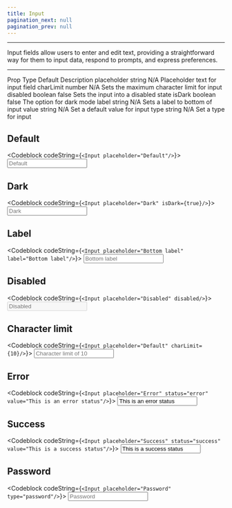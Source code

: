 ```yaml
---
title: Input
pagination_next: null
pagination_prev: null
---
```



<hr/>

<p>Input fields allow users to enter and edit text, providing a straightforward way for them to input data, respond to prompts, and express preferences.</p>

<hr/>

<PropsDropdown value="Figma file" link="https://www.figma.com/file/UHPi7heCn4yoYWgu1eTThx/SDK---Design-System?type=design&node-id=0%3A1&mode=dev&t=yE8YUkFYWym66lEE-1">
  <tr>
    <th>Prop</th>
    <th>Type</th>
    <th>Default</th>
    <th>Description</th>
  </tr>
  <tr>
    <td>placeholder</td>
    <td>string</td>
    <td>N/A</td>
    <td>Placeholder text for input field</td>
  </tr>
  <tr>
    <td>charLimit</td>
    <td>number</td>
    <td>N/A</td>
    <td>Sets the maximum character limit for input</td>
  </tr>
   <tr>
    <td>disabled</td>
    <td>boolean</td>
    <td>false</td>
    <td>Sets the input into a disabled state</td>
  </tr>
  <tr>
    <td>isDark</td>
    <td>boolean</td>
    <td>false</td>
    <td>The option for dark mode</td>
  </tr>
  <tr>
    <td>label</td>
    <td>string</td>
    <td>N/A</td>
    <td>Sets a label to bottom of input</td>
  </tr>
  <tr>
    <td>value</td>
    <td>string</td>
    <td>N/A</td>
    <td>Set a default value for input</td>
  </tr>
  <tr>
    <td>type</td>
    <td>string</td>
    <td>N/A</td>
    <td>Set a type for input</td>
  </tr>
</PropsDropdown>

## Default

<Codeblock codeString={`<Input placeholder="Default"/>`}>
    <Input placeholder="Default"/>
</Codeblock>

## Dark

<Codeblock codeString={`<Input placeholder="Dark" isDark={true}/>`}>
    <Input placeholder="Dark" isDark={true}/>
</Codeblock>

## Label

<Codeblock codeString={`<Input placeholder="Bottom label" label="Bottom label"/>`}>
    <Input placeholder="Bottom label" label="Bottom label"/>
</Codeblock>

## Disabled

<Codeblock codeString={`<Input placeholder="Disabled" disabled/>`}>
    <Input placeholder="Disabled" disabled/>
</Codeblock>

## Character limit

<Codeblock codeString={`<Input placeholder="Default" charLimit={10}/>`}>
    <Input placeholder="Character limit of 10" charLimit={10}/>
</Codeblock>

## Error

<Codeblock codeString={`<Input placeholder="Error" status="error" value="This is an error status"/>`}>
    <Input placeholder="Error" status="error" value="This is an error status"/>
</Codeblock>

## Success

<Codeblock codeString={`<Input placeholder="Success" status="success" value="This is a success status"/>`}>
    <Input placeholder="Success" status="success" value="This is a success status"/>
</Codeblock>

## Password

<Codeblock codeString={`<Input placeholder="Password" type="password"/>`}>
    <Input placeholder="Password" type="password"/>
</Codeblock>